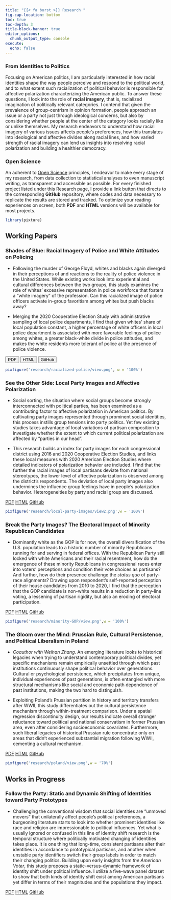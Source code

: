```yaml
---
title: "{{< fa burst >}} Research "
fig-cap-location: bottom
toc: true
toc-depth: 3
title-block-banner: true
editor_options: 
  chunk_output_type: console
execute: 
  echo: false
---
```


### From Identities to Politics

Focusing on American politics, I am particularly interested in how racial identities shape the way people perceive and respond to the political world, and to what extent such racialization of political behavior is responsible for affective polarization characterizing the American public. To answer these questions, I look into the role of **racial imagery**, that is, racialized imagination of politically relevant categories. I contend that given the prevalence of group-centrism in opinion formation, people approach an issue or a party not just through ideological concerns, but also by considering whether people at the center of the category looks racially like or unlike themselves. My research endeavors to understand how racial imagery of various issues affects people's preferences, how this translates into ideological and affective divides along racial lines, and how varied strength of racial imagery can lend us insights into resolving racial polarization and building a healthier democracy.

### Open Science

An adherent to [Open Science](https://en.wikipedia.org/wiki/Open_science) principles, I endeavor to make every stage of my research, from data collection to statistical analyses to even manuscript writing, as transparent and accessible as possible. For every finished project listed under this Research page, I provide a link button that directs to the corresponding **GitHub** repository, where codes and data necessary to replicate the results are stored and tracked. To optimize your reading experiences on screen, both **PDF** and **HTML** versions will be available for most projects.

```r
library(pixture)
```

## Working Papers

### Shades of Blue: Racial Imagery of Police and White Attitudes on Policing

-   Following the murder of George Floyd, whites and blacks again diverged in their perceptions of and reactions to the reality of police violence in the United States. While existing works look into experiential and cultural differences between the two groups, this study examines the role of whites' excessive representation in police workforce that fosters a "white imagery" of the profession. Can this racialized image of police officers activate in-group favoritism among whites but push blacks away?

-   Merging the 2020 Cooperative Election Study with administrative sampling of local police departments, I find that given whites' share of local population constant, a higher percentage of white officers in local police department is associated with more favorable feelings of police among whites, a greater black-white divide in police attitudes, and makes the white residents more tolerant of police at the presence of police violence.

```{=html}
<a href="assets/papers/racialized-police.pdf"><button type="button" class="btn btn-outline-primary btn-sm">PDF</button></a>
<button type="button" class="btn btn-outline-info btn-sm">HTML</button>
<button type="button" href="https://github.com/raphaellie/racialized-police"  class="btn btn-outline-success btn-sm">GitHub</button>
```
```r
pixfigure('research/racialized-police/view.png', w = '100%')
```

### See the Other Side: Local Party Images and Affective Polarization

-   Social sorting, the situation where social groups become strongly interconnected with political parties, has been examined as a contributing factor to affective polarization in American politics. By cultivating party images represented through prominent social identities, this process instills group tensions into party politics. Yet few existing studies takes advantage of local variations of partisan composition to investigate whether the extent to which current political polarization are affected by "parties in our head".

-   This research builds an index for party images for each congressional district using 2016 and 2020 Cooperative Election Studies, and links these local measures with 2020 American Election Studies where detailed indicators of polarization behavior are included. I find that the further the racial images of local partisans deviate from national stereotypes, the lower level of affective polarization is observed among the district's respondents. The deviation of local party images also undermines the influence group feelings have in people's polarization behavior. Heterogeneities by party and racial group are discussed.

[PDF](assets/papers/local-images.pdf){.btn .btn-outline-primary .btn-sm role="button"} [HTML](..\about.qmd){.btn .btn-outline-info .btn-sm role="button"} [GitHub](https://github.com/raphaellie/racialized-police){.btn .btn-outline-success .btn-sm role="button"}

```r
pixfigure('research/local-party-images/view2.png',w = '100%')
```

### Break the Party Images? The Electoral Impact of Minority Republican Candidates

-   Dominantly white as the GOP is for now, the overall diversification of the U.S. population leads to a historic number of minority Republicans running for and serving in federal offices. With the Republican Party still locked with white Americans and their racial resentment, how do the emergence of these minority Republicans in congressional races enter into voters' perceptions and condition their vote choices as partisans? And further, how do their presence challenge the *status quo* of party-race alignments? Drawing upon respondent's self-reported perception of their house candidates from 2010 to 2020, I find that the perception that the GOP candidate is non-white results in a reduction in party-line voting, a lessening of partisan rigidity, but also an eroding of electoral participation.

[PDF](assets/papers/minority-GOP.pdf){.btn .btn-primary .btn-sm role="button"} [HTML](..\about.qmd){.btn .btn-info .btn-sm role="button"} [GitHub](){.btn .btn-success .btn-sm role="button"}

```r
pixfigure('research/minority-GOP/view.png',w = '100%')
```

### The Gloom over the Mind: Prussian Rule, Cultural Persistence, and Political Liberalism in Poland

-   *Coauthor with Weihan Zhang.* An emerging literature looks to historical legacies when trying to understand contemporary political divides, yet specific mechanisms remain empirically unsettled through which past institutions continuously shape political behavior over generations. Cultural or psychological persistence, which precipitates from unique, individual experiences of past generations, is often entangled with more structural mechanisms like social and economic path dependence of past institutions, making the two hard to distinguish.

-   Exploiting Poland's Prussian partition in history and territory transfers after WWII, this study differentiates out the cultural persistence mechanism through within-treatment comparison. Under a spatial regression discontinuity design, our results indicate overall stronger reluctance toward political and national conservatism in former Prussian area, even after considering socioeconomic covariates. Furthermore, such liberal legacies of historical Prussian rule concentrate only on areas that didn't experienced substantial migration following WWII, cementing a cultural mechanism.

[PDF](assets/papers/poland.pdf){.btn .btn-primary .btn-sm role="button"} [HTML](..\about.qmd){.btn .btn-info .btn-sm role="button"} [GitHub](){.btn .btn-success .btn-sm role="button"}

```r
pixfigure('research/poland/view.png',w = '70%')
```

## Works in Progress

### Follow the Party: Static and Dynamic Shifting of Identities toward Party Prototypes

-   Challenging the conventional wisdom that social identities are "unmoved movers" that unilaterally affect people's political preferences, a burgeoning literature starts to look into whether prominent identities like race and religion are impressionable to political influences. Yet what is usually ignored or confused in this line of identity shift research is the temporal structure where politically motivated changing of identities takes place. It is one thing that long-time, consistent partisans alter their identities in accordance to prototypical partisans, and another when unstable party identifiers switch their group labels in order to match their changing politics. Building upon early insights from *the American Voter*, this study proposes a static-versus-dynamic framework of identity shift under political influence. I utilize a five-wave panel dataset to show that both kinds of identity shift exist among American partisans yet differ in terms of their magnitudes and the populations they impact.

[PDF](about.qmd){.btn .btn-primary .btn-sm .disabled role="button"} [HTML](..\about.qmd){.btn .btn-info .btn-sm .disabled role="button"} [GitHub](about.qmd){.btn .btn-success .btn-sm .disabled role="button"}
